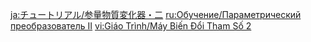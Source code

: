 {{Tutorial
|title    = Parametric Transformer (II)
|subtitle = Gadget
|type     = Adventure
|icon     = Icon Tutorial Combat.png
|about    = Parametric Transformer
|image1   = Tutorial Adventure Parametric Transformer (II).png
|text1    = During the transmutation process, you need to use {{Color|help|Elemental Attacks}} to generate enough energy for the transmutation to take place. Once the process has been completed, you can immediately collect the transformed items.
|sort     = 6023
}}
<noinclude>
<!-- interwikis -->
[[ja:チュートリアル/参量物質変化器・二]]
[[ru:Обучение/Параметрический преобразователь II]]
[[vi:Giáo Trình/Máy Biến Đổi Tham Số 2]]
</noinclude>
